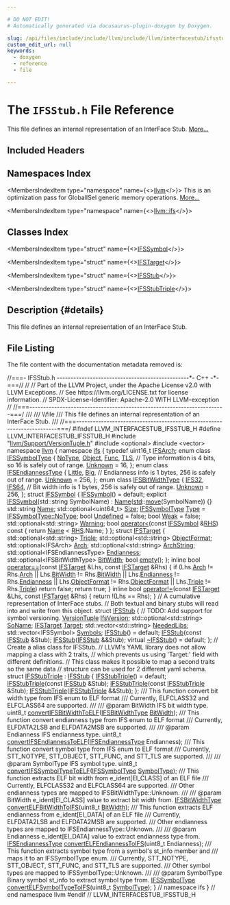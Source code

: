 ```yaml
---

# DO NOT EDIT!
# Automatically generated via docusaurus-plugin-doxygen by Doxygen.

slug: /api/files/include/include/llvm/include/llvm/interfacestub/ifsstub-h
custom_edit_url: null
keywords:
  - doxygen
  - reference
  - file

---
```





# The `IFSStub.h` File Reference

<DoxygenPage pluginConfig={pluginConfig}>

This file defines an internal representation of an InterFace Stub. <a href="#details">More...</a>

## Included Headers

<IncludesList>
<IncludesListItem
  filePath="llvm/Support/VersionTuple.h"
  permalink="/docs/api/files/include/include/llvm/include/llvm/support/versiontuple-h"
  isLocal="true" />
<IncludesListItem
  filePath="optional"
  permalink=""
  isLocal="false" />
<IncludesListItem
  filePath="vector"
  permalink=""
  isLocal="false" />
</IncludesList>

## Namespaces Index

<MembersIndex>

<MembersIndexItem
  type="namespace"
  name={<><a href="/docs/api/namespaces/llvm">llvm</a></>}>
This is an optimization pass for GlobalISel generic memory operations. <a href="/docs/api/namespaces/llvm/#details">More...</a>
</MembersIndexItem>

<MembersIndexItem
  type="namespace"
  name={<><a href="/docs/api/namespaces/llvm/ifs">llvm::ifs</a></>}>
</MembersIndexItem>

</MembersIndex>

## Classes Index

<MembersIndex>

<MembersIndexItem
  type="struct"
  name={<><a href="/docs/api/structs/llvm/ifs/ifssymbol">IFSSymbol</a></>}>
</MembersIndexItem>

<MembersIndexItem
  type="struct"
  name={<><a href="/docs/api/structs/llvm/ifs/ifstarget">IFSTarget</a></>}>
</MembersIndexItem>

<MembersIndexItem
  type="struct"
  name={<><a href="/docs/api/structs/llvm/ifs/ifsstub">IFSStub</a></>}>
</MembersIndexItem>

<MembersIndexItem
  type="struct"
  name={<><a href="/docs/api/structs/llvm/ifs/ifsstubtriple">IFSStubTriple</a></>}>
</MembersIndexItem>

</MembersIndex>

## Description {#details}

This file defines an internal representation of an InterFace Stub.

## File Listing

The file content with the documentation metadata removed is:

<ProgramListing>

<Link id="l00001" /><CodeLine lineNumber="1"><span class="doxyHighlightComment">//===- IFSStub.h ------------------------------------------------&#42;- C++ -&#42;-===//</span></CodeLine>
<Link id="l00002" /><CodeLine lineNumber="2"><span class="doxyHighlightComment">//</span></CodeLine>
<Link id="l00003" /><CodeLine lineNumber="3"><span class="doxyHighlightComment">// Part of the LLVM Project, under the Apache License v2.0 with LLVM Exceptions.</span></CodeLine>
<Link id="l00004" /><CodeLine lineNumber="4"><span class="doxyHighlightComment">// See https://llvm.org/LICENSE.txt for license information.</span></CodeLine>
<Link id="l00005" /><CodeLine lineNumber="5"><span class="doxyHighlightComment">// SPDX-License-Identifier: Apache-2.0 WITH LLVM-exception</span></CodeLine>
<Link id="l00006" /><CodeLine lineNumber="6"><span class="doxyHighlightComment">//</span></CodeLine>
<Link id="l00007" /><CodeLine lineNumber="7"><span class="doxyHighlightComment">//===-----------------------------------------------------------------------===/</span></CodeLine>
<Link id="l00008" /><CodeLine lineNumber="8"><span class="doxyHighlightComment">///</span></CodeLine>
<Link id="l00009" /><CodeLine lineNumber="9"><span class="doxyHighlightComment">/// \\file</span></CodeLine>
<Link id="l00010" /><CodeLine lineNumber="10"><span class="doxyHighlightComment">/// This file defines an internal representation of an InterFace Stub.</span></CodeLine>
<Link id="l00011" /><CodeLine lineNumber="11"><span class="doxyHighlightComment">///</span></CodeLine>
<Link id="l00012" /><CodeLine lineNumber="12"><span class="doxyHighlightComment">//===-----------------------------------------------------------------------===/</span></CodeLine>
<Link id="l00013" /><CodeLine lineNumber="13"></CodeLine>
<Link id="l00014" /><CodeLine lineNumber="14"><span class="doxyHighlightPreprocessor">#ifndef LLVM&#95;INTERFACESTUB&#95;IFSSTUB&#95;H</span></CodeLine>
<Link id="l00015" /><CodeLine lineNumber="15"><span class="doxyHighlightPreprocessor">#define LLVM&#95;INTERFACESTUB&#95;IFSSTUB&#95;H</span></CodeLine>
<Link id="l00016" /><CodeLine lineNumber="16"></CodeLine>
<Link id="l00017" /><CodeLine lineNumber="17"><span class="doxyHighlightPreprocessor">#include &quot;<a href="/docs/api/files/include/include/llvm/include/llvm/support/versiontuple-h">llvm/Support/VersionTuple.h</a>&quot;</span></CodeLine>
<Link id="l00018" /><CodeLine lineNumber="18"><span class="doxyHighlightPreprocessor">#include &lt;optional&gt;</span></CodeLine>
<Link id="l00019" /><CodeLine lineNumber="19"><span class="doxyHighlightPreprocessor">#include &lt;vector&gt;</span></CodeLine>
<Link id="l00020" /><CodeLine lineNumber="20"></CodeLine>
<Link id="l00021" /><CodeLine lineNumber="21"><span class="doxyHighlightKeyword">namespace </span><span class="doxyHighlight"><a href="/docs/api/namespaces/llvm">llvm</a> &#123;</span></CodeLine>
<Link id="l00022" /><CodeLine lineNumber="22"><span class="doxyHighlightKeyword">namespace </span><span class="doxyHighlight"><a href="/docs/api/namespaces/llvm/ifs">ifs</a> &#123;</span></CodeLine>
<Link id="l00023" /><CodeLine lineNumber="23"></CodeLine>
<Link id="l00024" /><CodeLine lineNumber="24" lineLink="/docs/api/namespaces/llvm/ifs/#a3248950691cdc5febedcd27ac9a15c54"><span class="doxyHighlightKeyword">typedef</span><span class="doxyHighlight"> uint16&#95;t <a href="/docs/api/namespaces/llvm/ifs/#a3248950691cdc5febedcd27ac9a15c54">IFSArch</a>;</span></CodeLine>
<Link id="l00025" /><CodeLine lineNumber="25"></CodeLine>
<Link id="l00026" /><CodeLine lineNumber="26" lineLink="/docs/api/namespaces/llvm/ifs/#adfe04e1a9cc096fb571e8372debaa67e"><span class="doxyHighlightKeyword">enum class</span><span class="doxyHighlight"> <a href="/docs/api/namespaces/llvm/ifs/#adfe04e1a9cc096fb571e8372debaa67e">IFSSymbolType</a> &#123;</span></CodeLine>
<Link id="l00027" /><CodeLine lineNumber="27" lineLink="/docs/api/namespaces/llvm/ifs/#adfe04e1a9cc096fb571e8372debaa67ea9080fd7a5f0af44b585bb21b62d8b283"><span class="doxyHighlight">  <a href="/docs/api/namespaces/llvm/ifs/#adfe04e1a9cc096fb571e8372debaa67ea9080fd7a5f0af44b585bb21b62d8b283">NoType</a>,</span></CodeLine>
<Link id="l00028" /><CodeLine lineNumber="28" lineLink="/docs/api/namespaces/llvm/ifs/#adfe04e1a9cc096fb571e8372debaa67ea497031794414a552435f90151ac3b54b"><span class="doxyHighlight">  <a href="/docs/api/namespaces/llvm/ifs/#adfe04e1a9cc096fb571e8372debaa67ea497031794414a552435f90151ac3b54b">Object</a>,</span></CodeLine>
<Link id="l00029" /><CodeLine lineNumber="29" lineLink="/docs/api/namespaces/llvm/ifs/#adfe04e1a9cc096fb571e8372debaa67ea00d0b4f2d7dcdaaef835b97cf5d1e0df"><span class="doxyHighlight">  <a href="/docs/api/namespaces/llvm/ifs/#adfe04e1a9cc096fb571e8372debaa67ea00d0b4f2d7dcdaaef835b97cf5d1e0df">Func</a>,</span></CodeLine>
<Link id="l00030" /><CodeLine lineNumber="30" lineLink="/docs/api/namespaces/llvm/ifs/#adfe04e1a9cc096fb571e8372debaa67ea099d7d04319e5191b7473e016c55e320"><span class="doxyHighlight">  <a href="/docs/api/namespaces/llvm/ifs/#adfe04e1a9cc096fb571e8372debaa67ea099d7d04319e5191b7473e016c55e320">TLS</a>,</span></CodeLine>
<Link id="l00031" /><CodeLine lineNumber="31"></CodeLine>
<Link id="l00032" /><CodeLine lineNumber="32"><span class="doxyHighlight">  </span><span class="doxyHighlightComment">// Type information is 4 bits, so 16 is safely out of range.</span></CodeLine>
<Link id="l00033" /><CodeLine lineNumber="33" lineLink="/docs/api/namespaces/llvm/ifs/#adfe04e1a9cc096fb571e8372debaa67ea88183b946cc5f0e8c96b2e66e1c74a7e"><span class="doxyHighlight">  <a href="/docs/api/namespaces/llvm/ifs/#adfe04e1a9cc096fb571e8372debaa67ea88183b946cc5f0e8c96b2e66e1c74a7e">Unknown</a> = 16,</span></CodeLine>
<Link id="l00034" /><CodeLine lineNumber="34"><span class="doxyHighlight">&#125;;</span></CodeLine>
<Link id="l00035" /><CodeLine lineNumber="35"></CodeLine>
<Link id="l00036" /><CodeLine lineNumber="36" lineLink="/docs/api/namespaces/llvm/ifs/#acc98cdd50c302ff6523294d5413ff4b2"><span class="doxyHighlightKeyword">enum class</span><span class="doxyHighlight"> <a href="/docs/api/namespaces/llvm/ifs/#acc98cdd50c302ff6523294d5413ff4b2">IFSEndiannessType</a> &#123;</span></CodeLine>
<Link id="l00037" /><CodeLine lineNumber="37" lineLink="/docs/api/namespaces/llvm/ifs/#acc98cdd50c302ff6523294d5413ff4b2a0f9197b3e286a7522984831949087332"><span class="doxyHighlight">  <a href="/docs/api/namespaces/llvm/ifs/#acc98cdd50c302ff6523294d5413ff4b2a0f9197b3e286a7522984831949087332">Little</a>,</span></CodeLine>
<Link id="l00038" /><CodeLine lineNumber="38" lineLink="/docs/api/namespaces/llvm/ifs/#acc98cdd50c302ff6523294d5413ff4b2ad491538da818a2ba11a3195ba035cfd3"><span class="doxyHighlight">  <a href="/docs/api/namespaces/llvm/ifs/#acc98cdd50c302ff6523294d5413ff4b2ad491538da818a2ba11a3195ba035cfd3">Big</a>,</span></CodeLine>
<Link id="l00039" /><CodeLine lineNumber="39"></CodeLine>
<Link id="l00040" /><CodeLine lineNumber="40"><span class="doxyHighlight">  </span><span class="doxyHighlightComment">// Endianness info is 1 bytes, 256 is safely out of range.</span></CodeLine>
<Link id="l00041" /><CodeLine lineNumber="41" lineLink="/docs/api/namespaces/llvm/ifs/#acc98cdd50c302ff6523294d5413ff4b2a88183b946cc5f0e8c96b2e66e1c74a7e"><span class="doxyHighlight">  <a href="/docs/api/namespaces/llvm/ifs/#adfe04e1a9cc096fb571e8372debaa67ea88183b946cc5f0e8c96b2e66e1c74a7e">Unknown</a> = 256,</span></CodeLine>
<Link id="l00042" /><CodeLine lineNumber="42"><span class="doxyHighlight">&#125;;</span></CodeLine>
<Link id="l00043" /><CodeLine lineNumber="43"></CodeLine>
<Link id="l00044" /><CodeLine lineNumber="44" lineLink="/docs/api/namespaces/llvm/ifs/#ad3517f5b90f1b05533d172d683533e90"><span class="doxyHighlightKeyword">enum class</span><span class="doxyHighlight"> <a href="/docs/api/namespaces/llvm/ifs/#ad3517f5b90f1b05533d172d683533e90">IFSBitWidthType</a> &#123;</span></CodeLine>
<Link id="l00045" /><CodeLine lineNumber="45" lineLink="/docs/api/namespaces/llvm/ifs/#ad3517f5b90f1b05533d172d683533e90a787e77ce2154c004ace6b22f14f53c2b"><span class="doxyHighlight">  <a href="/docs/api/namespaces/llvm/ifs/#ad3517f5b90f1b05533d172d683533e90a787e77ce2154c004ace6b22f14f53c2b">IFS32</a>,</span></CodeLine>
<Link id="l00046" /><CodeLine lineNumber="46" lineLink="/docs/api/namespaces/llvm/ifs/#ad3517f5b90f1b05533d172d683533e90a6edad8914d3b05e4432315a0fc781bd8"><span class="doxyHighlight">  <a href="/docs/api/namespaces/llvm/ifs/#ad3517f5b90f1b05533d172d683533e90a6edad8914d3b05e4432315a0fc781bd8">IFS64</a>,</span></CodeLine>
<Link id="l00047" /><CodeLine lineNumber="47"></CodeLine>
<Link id="l00048" /><CodeLine lineNumber="48"><span class="doxyHighlight">  </span><span class="doxyHighlightComment">// Bit width info is 1 bytes, 256 is safely out of range.</span></CodeLine>
<Link id="l00049" /><CodeLine lineNumber="49" lineLink="/docs/api/namespaces/llvm/ifs/#ad3517f5b90f1b05533d172d683533e90a88183b946cc5f0e8c96b2e66e1c74a7e"><span class="doxyHighlight">  <a href="/docs/api/namespaces/llvm/ifs/#adfe04e1a9cc096fb571e8372debaa67ea88183b946cc5f0e8c96b2e66e1c74a7e">Unknown</a> = 256,</span></CodeLine>
<Link id="l00050" /><CodeLine lineNumber="50"><span class="doxyHighlight">&#125;;</span></CodeLine>
<Link id="l00051" /><CodeLine lineNumber="51"></CodeLine>
<Link id="l00052" /><CodeLine lineNumber="52" lineLink="/docs/api/structs/llvm/ifs/ifssymbol"><span class="doxyHighlightKeyword">struct </span><span class="doxyHighlight"><a href="/docs/api/structs/llvm/ifs/ifssymbol/#a4883b4cc2f5411c86195e84f7961c29b">IFSSymbol</a> &#123;</span></CodeLine>
<Link id="l00053" /><CodeLine lineNumber="53" lineLink="/docs/api/structs/llvm/ifs/ifssymbol/#a4883b4cc2f5411c86195e84f7961c29b"><span class="doxyHighlight">  <a href="/docs/api/structs/llvm/ifs/ifssymbol/#a4883b4cc2f5411c86195e84f7961c29b">IFSSymbol</a>() = </span><span class="doxyHighlightKeywordFlow">default</span><span class="doxyHighlight">;</span></CodeLine>
<Link id="l00054" /><CodeLine lineNumber="54" lineLink="/docs/api/structs/llvm/ifs/ifssymbol/#a834f96cb63c88f412ee9880348c3a2c9"><span class="doxyHighlight">  </span><span class="doxyHighlightKeyword">explicit</span><span class="doxyHighlight"> <a href="/docs/api/structs/llvm/ifs/ifssymbol/#a834f96cb63c88f412ee9880348c3a2c9">IFSSymbol</a>(std::string SymbolName) : <a href="/docs/api/structs/llvm/ifs/ifssymbol/#a7829f6a04e270a8d883ad63527d20fb2">Name</a>(<a href="/docs/api/namespaces/std">std</a>::<a href="/docs/api/namespaces/llvm/#abfc9c7ecf70f66901e439f7c04ef3dbb">move</a>(SymbolName)) &#123;&#125;</span></CodeLine>
<Link id="l00055" /><CodeLine lineNumber="55" lineLink="/docs/api/structs/llvm/ifs/ifssymbol/#a7829f6a04e270a8d883ad63527d20fb2"><span class="doxyHighlight">  std::string <a href="/docs/api/structs/llvm/ifs/ifssymbol/#a7829f6a04e270a8d883ad63527d20fb2">Name</a>;</span></CodeLine>
<Link id="l00056" /><CodeLine lineNumber="56" lineLink="/docs/api/structs/llvm/ifs/ifssymbol/#aa86bfa354c2d5f829acfdc7299e44504"><span class="doxyHighlight">  std::optional&lt;uint64&#95;t&gt; <a href="/docs/api/structs/llvm/ifs/ifssymbol/#aa86bfa354c2d5f829acfdc7299e44504">Size</a>;</span></CodeLine>
<Link id="l00057" /><CodeLine lineNumber="57" lineLink="/docs/api/structs/llvm/ifs/ifssymbol/#a48ee2615146aa13d99d842fafbfd3b95"><span class="doxyHighlight">  <a href="/docs/api/namespaces/llvm/ifs/#adfe04e1a9cc096fb571e8372debaa67e">IFSSymbolType</a> <a href="/docs/api/structs/llvm/ifs/ifssymbol/#a48ee2615146aa13d99d842fafbfd3b95">Type</a> = <a href="/docs/api/namespaces/llvm/ifs/#adfe04e1a9cc096fb571e8372debaa67ea9080fd7a5f0af44b585bb21b62d8b283">IFSSymbolType::NoType</a>;</span></CodeLine>
<Link id="l00058" /><CodeLine lineNumber="58" lineLink="/docs/api/structs/llvm/ifs/ifssymbol/#a33a377541312be8ff8d1ecf7b2d523b1"><span class="doxyHighlight">  </span><span class="doxyHighlightKeywordType">bool</span><span class="doxyHighlight"> <a href="/docs/api/structs/llvm/ifs/ifssymbol/#a33a377541312be8ff8d1ecf7b2d523b1">Undefined</a> = </span><span class="doxyHighlightKeyword">false</span><span class="doxyHighlight">;</span></CodeLine>
<Link id="l00059" /><CodeLine lineNumber="59" lineLink="/docs/api/structs/llvm/ifs/ifssymbol/#afe40967856915a99cf897560395d720f"><span class="doxyHighlight">  </span><span class="doxyHighlightKeywordType">bool</span><span class="doxyHighlight"> <a href="/docs/api/structs/llvm/ifs/ifssymbol/#afe40967856915a99cf897560395d720f">Weak</a> = </span><span class="doxyHighlightKeyword">false</span><span class="doxyHighlight">;</span></CodeLine>
<Link id="l00060" /><CodeLine lineNumber="60" lineLink="/docs/api/structs/llvm/ifs/ifssymbol/#ad81fc9c28d8fe34f4b607f61a616e7c8"><span class="doxyHighlight">  std::optional&lt;std::string&gt; <a href="/docs/api/structs/llvm/ifs/ifssymbol/#ad81fc9c28d8fe34f4b607f61a616e7c8">Warning</a>;</span></CodeLine>
<Link id="l00061" /><CodeLine lineNumber="61" lineLink="/docs/api/structs/llvm/ifs/ifssymbol/#aff758f0c7ce11ccb364ee86b85516447"><span class="doxyHighlight">  </span><span class="doxyHighlightKeywordType">bool</span><span class="doxyHighlight"> <a href="/docs/api/structs/llvm/ifs/ifssymbol/#aff758f0c7ce11ccb364ee86b85516447">operator&lt;</a>(</span><span class="doxyHighlightKeyword">const</span><span class="doxyHighlight"> <a href="/docs/api/structs/llvm/ifs/ifssymbol/#a4883b4cc2f5411c86195e84f7961c29b">IFSSymbol</a> &amp;<a href="/docs/api/files/lib/lib/target/lib/target/x86/x86partialreduction-cpp/#a87b8bfbbe9d8f7146d7f20a5fb42efd0">RHS</a>)</span><span class="doxyHighlightKeyword"> const </span><span class="doxyHighlight">&#123; </span><span class="doxyHighlightKeywordFlow">return</span><span class="doxyHighlight"> <a href="/docs/api/structs/llvm/ifs/ifssymbol/#a7829f6a04e270a8d883ad63527d20fb2">Name</a> &lt; <a href="/docs/api/files/lib/lib/target/lib/target/x86/x86partialreduction-cpp/#a87b8bfbbe9d8f7146d7f20a5fb42efd0">RHS</a>.Name; &#125;</span></CodeLine>
<Link id="l00062" /><CodeLine lineNumber="62"><span class="doxyHighlight">&#125;;</span></CodeLine>
<Link id="l00063" /><CodeLine lineNumber="63"></CodeLine>
<Link id="l00064" /><CodeLine lineNumber="64" lineLink="/docs/api/structs/llvm/ifs/ifstarget"><span class="doxyHighlightKeyword">struct </span><span class="doxyHighlight"><a href="/docs/api/structs/llvm/ifs/ifstarget">IFSTarget</a> &#123;</span></CodeLine>
<Link id="l00065" /><CodeLine lineNumber="65" lineLink="/docs/api/structs/llvm/ifs/ifstarget/#a7df4af12a184662b60bdbd5f74705156"><span class="doxyHighlight">  std::optional&lt;std::string&gt; <a href="/docs/api/structs/llvm/ifs/ifstarget/#a7df4af12a184662b60bdbd5f74705156">Triple</a>;</span></CodeLine>
<Link id="l00066" /><CodeLine lineNumber="66" lineLink="/docs/api/structs/llvm/ifs/ifstarget/#ad4cd317853c749b4dce94f33aef7b4ab"><span class="doxyHighlight">  std::optional&lt;std::string&gt; <a href="/docs/api/structs/llvm/ifs/ifstarget/#ad4cd317853c749b4dce94f33aef7b4ab">ObjectFormat</a>;</span></CodeLine>
<Link id="l00067" /><CodeLine lineNumber="67" lineLink="/docs/api/structs/llvm/ifs/ifstarget/#af379bbc9af91abe4a488fb655778193c"><span class="doxyHighlight">  std::optional&lt;IFSArch&gt; <a href="/docs/api/structs/llvm/ifs/ifstarget/#af379bbc9af91abe4a488fb655778193c">Arch</a>;</span></CodeLine>
<Link id="l00068" /><CodeLine lineNumber="68" lineLink="/docs/api/structs/llvm/ifs/ifstarget/#a4decf3d02ac75ebea1db29ca4e2a9788"><span class="doxyHighlight">  std::optional&lt;std::string&gt; <a href="/docs/api/structs/llvm/ifs/ifstarget/#a4decf3d02ac75ebea1db29ca4e2a9788">ArchString</a>;</span></CodeLine>
<Link id="l00069" /><CodeLine lineNumber="69" lineLink="/docs/api/structs/llvm/ifs/ifstarget/#a7e25b2fd92878ce5798ddf8953f795ed"><span class="doxyHighlight">  std::optional&lt;IFSEndiannessType&gt; <a href="/docs/api/structs/llvm/ifs/ifstarget/#a7e25b2fd92878ce5798ddf8953f795ed">Endianness</a>;</span></CodeLine>
<Link id="l00070" /><CodeLine lineNumber="70" lineLink="/docs/api/structs/llvm/ifs/ifstarget/#ac27af0d01cd3719bedf3de77c9e4317a"><span class="doxyHighlight">  std::optional&lt;IFSBitWidthType&gt; <a href="/docs/api/structs/llvm/ifs/ifstarget/#ac27af0d01cd3719bedf3de77c9e4317a">BitWidth</a>;</span></CodeLine>
<Link id="l00071" /><CodeLine lineNumber="71"></CodeLine>
<Link id="l00072" /><CodeLine lineNumber="72"><span class="doxyHighlight">  </span><span class="doxyHighlightKeywordType">bool</span><span class="doxyHighlight"> <a href="/docs/api/structs/llvm/ifs/ifstarget/#ad7d9c7a67e9d8597a2cc767a2bde7f09">empty</a>();</span></CodeLine>
<Link id="l00073" /><CodeLine lineNumber="73"><span class="doxyHighlight">&#125;;</span></CodeLine>
<Link id="l00074" /><CodeLine lineNumber="74"></CodeLine>
<Link id="l00075" /><CodeLine lineNumber="75" lineLink="/docs/api/namespaces/llvm/ifs/#a540755e29b13f6b7f31a2268099869c9"><span class="doxyHighlightKeyword">inline</span><span class="doxyHighlight"> </span><span class="doxyHighlightKeywordType">bool</span><span class="doxyHighlight"> <a href="/docs/api/namespaces/llvm/ifs/#a540755e29b13f6b7f31a2268099869c9">operator==</a>(</span><span class="doxyHighlightKeyword">const</span><span class="doxyHighlight"> <a href="/docs/api/structs/llvm/ifs/ifstarget">IFSTarget</a> &amp;Lhs, </span><span class="doxyHighlightKeyword">const</span><span class="doxyHighlight"> <a href="/docs/api/structs/llvm/ifs/ifstarget">IFSTarget</a> &amp;Rhs) &#123;</span></CodeLine>
<Link id="l00076" /><CodeLine lineNumber="76"><span class="doxyHighlight">  </span><span class="doxyHighlightKeywordFlow">if</span><span class="doxyHighlight"> (Lhs.<a href="/docs/api/structs/llvm/ifs/ifstarget/#af379bbc9af91abe4a488fb655778193c">Arch</a> != Rhs.<a href="/docs/api/structs/llvm/ifs/ifstarget/#af379bbc9af91abe4a488fb655778193c">Arch</a> || Lhs.<a href="/docs/api/structs/llvm/ifs/ifstarget/#ac27af0d01cd3719bedf3de77c9e4317a">BitWidth</a> != Rhs.<a href="/docs/api/structs/llvm/ifs/ifstarget/#ac27af0d01cd3719bedf3de77c9e4317a">BitWidth</a> ||</span></CodeLine>
<Link id="l00077" /><CodeLine lineNumber="77"><span class="doxyHighlight">      Lhs.<a href="/docs/api/structs/llvm/ifs/ifstarget/#a7e25b2fd92878ce5798ddf8953f795ed">Endianness</a> != Rhs.<a href="/docs/api/structs/llvm/ifs/ifstarget/#a7e25b2fd92878ce5798ddf8953f795ed">Endianness</a> ||</span></CodeLine>
<Link id="l00078" /><CodeLine lineNumber="78"><span class="doxyHighlight">      Lhs.<a href="/docs/api/structs/llvm/ifs/ifstarget/#ad4cd317853c749b4dce94f33aef7b4ab">ObjectFormat</a> != Rhs.<a href="/docs/api/structs/llvm/ifs/ifstarget/#ad4cd317853c749b4dce94f33aef7b4ab">ObjectFormat</a> || Lhs.<a href="/docs/api/structs/llvm/ifs/ifstarget/#a7df4af12a184662b60bdbd5f74705156">Triple</a> != Rhs.<a href="/docs/api/structs/llvm/ifs/ifstarget/#a7df4af12a184662b60bdbd5f74705156">Triple</a>)</span></CodeLine>
<Link id="l00079" /><CodeLine lineNumber="79"><span class="doxyHighlight">    </span><span class="doxyHighlightKeywordFlow">return</span><span class="doxyHighlight"> </span><span class="doxyHighlightKeyword">false</span><span class="doxyHighlight">;</span></CodeLine>
<Link id="l00080" /><CodeLine lineNumber="80"><span class="doxyHighlight">  </span><span class="doxyHighlightKeywordFlow">return</span><span class="doxyHighlight"> </span><span class="doxyHighlightKeyword">true</span><span class="doxyHighlight">;</span></CodeLine>
<Link id="l00081" /><CodeLine lineNumber="81"><span class="doxyHighlight">&#125;</span></CodeLine>
<Link id="l00082" /><CodeLine lineNumber="82"></CodeLine>
<Link id="l00083" /><CodeLine lineNumber="83" lineLink="/docs/api/namespaces/llvm/ifs/#a54bf6d42088c5d46e60b956cc5a0e5ed"><span class="doxyHighlightKeyword">inline</span><span class="doxyHighlight"> </span><span class="doxyHighlightKeywordType">bool</span><span class="doxyHighlight"> <a href="/docs/api/namespaces/llvm/ifs/#a54bf6d42088c5d46e60b956cc5a0e5ed">operator!=</a>(</span><span class="doxyHighlightKeyword">const</span><span class="doxyHighlight"> <a href="/docs/api/structs/llvm/ifs/ifstarget">IFSTarget</a> &amp;Lhs, </span><span class="doxyHighlightKeyword">const</span><span class="doxyHighlight"> <a href="/docs/api/structs/llvm/ifs/ifstarget">IFSTarget</a> &amp;Rhs) &#123;</span></CodeLine>
<Link id="l00084" /><CodeLine lineNumber="84"><span class="doxyHighlight">  </span><span class="doxyHighlightKeywordFlow">return</span><span class="doxyHighlight"> !(Lhs == Rhs);</span></CodeLine>
<Link id="l00085" /><CodeLine lineNumber="85"><span class="doxyHighlight">&#125;</span></CodeLine>
<Link id="l00086" /><CodeLine lineNumber="86"></CodeLine>
<Link id="l00087" /><CodeLine lineNumber="87"><span class="doxyHighlightComment">// A cumulative representation of InterFace stubs.</span></CodeLine>
<Link id="l00088" /><CodeLine lineNumber="88"><span class="doxyHighlightComment">// Both textual and binary stubs will read into and write from this object.</span></CodeLine>
<Link id="l00089" /><CodeLine lineNumber="89" lineLink="/docs/api/structs/llvm/ifs/ifsstub"><span class="doxyHighlightKeyword">struct </span><span class="doxyHighlight"><a href="/docs/api/structs/llvm/ifs/ifsstub/#ac9820ed8c323d107ac43ee69d0c2e781">IFSStub</a> &#123;</span></CodeLine>
<Link id="l00090" /><CodeLine lineNumber="90"><span class="doxyHighlight">  </span><span class="doxyHighlightComment">// TODO: Add support for symbol versioning.</span></CodeLine>
<Link id="l00091" /><CodeLine lineNumber="91" lineLink="/docs/api/structs/llvm/ifs/ifsstub/#ac038e39d4321848c318605cd847849bc"><span class="doxyHighlight">  <a href="/docs/api/classes/llvm/versiontuple">VersionTuple</a> <a href="/docs/api/structs/llvm/ifs/ifsstub/#ac038e39d4321848c318605cd847849bc">IfsVersion</a>;</span></CodeLine>
<Link id="l00092" /><CodeLine lineNumber="92" lineLink="/docs/api/structs/llvm/ifs/ifsstub/#aecc734b33c3ef5d93a4d1a5b92ac6497"><span class="doxyHighlight">  std::optional&lt;std::string&gt; <a href="/docs/api/structs/llvm/ifs/ifsstub/#aecc734b33c3ef5d93a4d1a5b92ac6497">SoName</a>;</span></CodeLine>
<Link id="l00093" /><CodeLine lineNumber="93" lineLink="/docs/api/structs/llvm/ifs/ifsstub/#ae605540b36465d45ea9d68b803aab919"><span class="doxyHighlight">  <a href="/docs/api/structs/llvm/ifs/ifstarget">IFSTarget</a> <a href="/docs/api/structs/llvm/ifs/ifsstub/#ae605540b36465d45ea9d68b803aab919">Target</a>;</span></CodeLine>
<Link id="l00094" /><CodeLine lineNumber="94" lineLink="/docs/api/structs/llvm/ifs/ifsstub/#af56454051b29ead6e134477ed293e398"><span class="doxyHighlight">  std::vector&lt;std::string&gt; <a href="/docs/api/structs/llvm/ifs/ifsstub/#af56454051b29ead6e134477ed293e398">NeededLibs</a>;</span></CodeLine>
<Link id="l00095" /><CodeLine lineNumber="95" lineLink="/docs/api/structs/llvm/ifs/ifsstub/#a7042a2978ba2a5a9d8016bf066c6bc19"><span class="doxyHighlight">  std::vector&lt;IFSSymbol&gt; <a href="/docs/api/structs/llvm/ifs/ifsstub/#a7042a2978ba2a5a9d8016bf066c6bc19">Symbols</a>;</span></CodeLine>
<Link id="l00096" /><CodeLine lineNumber="96"></CodeLine>
<Link id="l00097" /><CodeLine lineNumber="97" lineLink="/docs/api/structs/llvm/ifs/ifsstub/#ac9820ed8c323d107ac43ee69d0c2e781"><span class="doxyHighlight">  <a href="/docs/api/structs/llvm/ifs/ifsstub/#ac9820ed8c323d107ac43ee69d0c2e781">IFSStub</a>() = </span><span class="doxyHighlightKeywordFlow">default</span><span class="doxyHighlight">;</span></CodeLine>
<Link id="l00098" /><CodeLine lineNumber="98"><span class="doxyHighlight">  <a href="/docs/api/structs/llvm/ifs/ifsstub/#ac9820ed8c323d107ac43ee69d0c2e781">IFSStub</a>(</span><span class="doxyHighlightKeyword">const</span><span class="doxyHighlight"> <a href="/docs/api/structs/llvm/ifs/ifsstub/#ac9820ed8c323d107ac43ee69d0c2e781">IFSStub</a> &amp;Stub);</span></CodeLine>
<Link id="l00099" /><CodeLine lineNumber="99"><span class="doxyHighlight">  <a href="/docs/api/structs/llvm/ifs/ifsstub/#ac9820ed8c323d107ac43ee69d0c2e781">IFSStub</a>(<a href="/docs/api/structs/llvm/ifs/ifsstub/#ac9820ed8c323d107ac43ee69d0c2e781">IFSStub</a> &amp;&amp;Stub);</span></CodeLine>
<Link id="l00100" /><CodeLine lineNumber="100" lineLink="/docs/api/structs/llvm/ifs/ifsstub/#a63524dd96ce7fd4cf6463bbf4a5c1e32"><span class="doxyHighlight">  </span><span class="doxyHighlightKeyword">virtual</span><span class="doxyHighlight"> <a href="/docs/api/structs/llvm/ifs/ifsstub/#a63524dd96ce7fd4cf6463bbf4a5c1e32">~IFSStub</a>() = </span><span class="doxyHighlightKeywordFlow">default</span><span class="doxyHighlight">;</span></CodeLine>
<Link id="l00101" /><CodeLine lineNumber="101"><span class="doxyHighlight">&#125;;</span></CodeLine>
<Link id="l00102" /><CodeLine lineNumber="102"></CodeLine>
<Link id="l00103" /><CodeLine lineNumber="103"><span class="doxyHighlightComment">// Create a alias class for IFSStub.</span></CodeLine>
<Link id="l00104" /><CodeLine lineNumber="104"><span class="doxyHighlightComment">// LLVM&#39;s YAML library does not allow mapping a class with 2 traits,</span></CodeLine>
<Link id="l00105" /><CodeLine lineNumber="105"><span class="doxyHighlightComment">// which prevents us using &#39;Target:&#39; field with different definitions.</span></CodeLine>
<Link id="l00106" /><CodeLine lineNumber="106"><span class="doxyHighlightComment">// This class makes it possible to map a second traits so the same data</span></CodeLine>
<Link id="l00107" /><CodeLine lineNumber="107"><span class="doxyHighlightComment">// structure can be used for 2 different yaml schema.</span></CodeLine>
<Link id="l00108" /><CodeLine lineNumber="108" lineLink="/docs/api/structs/llvm/ifs/ifsstubtriple"><span class="doxyHighlightKeyword">struct </span><span class="doxyHighlight"><a href="/docs/api/structs/llvm/ifs/ifsstubtriple/#aa9288463ffc26b94c93a16cc8efac591">IFSStubTriple</a> : <a href="/docs/api/structs/llvm/ifs/ifsstub/#ac9820ed8c323d107ac43ee69d0c2e781">IFSStub</a> &#123;</span></CodeLine>
<Link id="l00109" /><CodeLine lineNumber="109" lineLink="/docs/api/structs/llvm/ifs/ifsstubtriple/#aa9288463ffc26b94c93a16cc8efac591"><span class="doxyHighlight">  <a href="/docs/api/structs/llvm/ifs/ifsstubtriple/#aa9288463ffc26b94c93a16cc8efac591">IFSStubTriple</a>() = </span><span class="doxyHighlightKeywordFlow">default</span><span class="doxyHighlight">;</span></CodeLine>
<Link id="l00110" /><CodeLine lineNumber="110"><span class="doxyHighlight">  <a href="/docs/api/structs/llvm/ifs/ifsstubtriple/#aa9288463ffc26b94c93a16cc8efac591">IFSStubTriple</a>(</span><span class="doxyHighlightKeyword">const</span><span class="doxyHighlight"> <a href="/docs/api/structs/llvm/ifs/ifsstub/#ac9820ed8c323d107ac43ee69d0c2e781">IFSStub</a> &amp;Stub);</span></CodeLine>
<Link id="l00111" /><CodeLine lineNumber="111"><span class="doxyHighlight">  <a href="/docs/api/structs/llvm/ifs/ifsstubtriple/#aa9288463ffc26b94c93a16cc8efac591">IFSStubTriple</a>(</span><span class="doxyHighlightKeyword">const</span><span class="doxyHighlight"> <a href="/docs/api/structs/llvm/ifs/ifsstubtriple/#aa9288463ffc26b94c93a16cc8efac591">IFSStubTriple</a> &amp;Stub);</span></CodeLine>
<Link id="l00112" /><CodeLine lineNumber="112"><span class="doxyHighlight">  <a href="/docs/api/structs/llvm/ifs/ifsstubtriple/#aa9288463ffc26b94c93a16cc8efac591">IFSStubTriple</a>(<a href="/docs/api/structs/llvm/ifs/ifsstubtriple/#aa9288463ffc26b94c93a16cc8efac591">IFSStubTriple</a> &amp;&amp;Stub);</span></CodeLine>
<Link id="l00113" /><CodeLine lineNumber="113"><span class="doxyHighlight">&#125;;</span></CodeLine>
<Link id="l00114" /><CodeLine lineNumber="114"></CodeLine>
<Link id="l00115" /><CodeLine lineNumber="115"><span class="doxyHighlightComment">/// This function convert bit width type from IFS enum to ELF format</span></CodeLine>
<Link id="l00116" /><CodeLine lineNumber="116"><span class="doxyHighlightComment">/// Currently, ELFCLASS32 and ELFCLASS64 are supported.</span></CodeLine>
<Link id="l00117" /><CodeLine lineNumber="117"><span class="doxyHighlightComment">///</span></CodeLine>
<Link id="l00118" /><CodeLine lineNumber="118"><span class="doxyHighlightComment">/// @param BitWidth IFS bit width type.</span></CodeLine>
<Link id="l00119" /><CodeLine lineNumber="119"><span class="doxyHighlight">uint8&#95;t <a href="/docs/api/namespaces/llvm/ifs/#aa14ae7609fcee729d53a3946698b3632">convertIFSBitWidthToELF</a>(<a href="/docs/api/namespaces/llvm/ifs/#ad3517f5b90f1b05533d172d683533e90">IFSBitWidthType</a> <a href="/docs/api/namespaces/llvm/#abee0df5f7f703bb4462aba260ba0a60f">BitWidth</a>);</span></CodeLine>
<Link id="l00120" /><CodeLine lineNumber="120"></CodeLine>
<Link id="l00121" /><CodeLine lineNumber="121"><span class="doxyHighlightComment">/// This function convert endianness type from IFS enum to ELF format</span></CodeLine>
<Link id="l00122" /><CodeLine lineNumber="122"><span class="doxyHighlightComment">/// Currently, ELFDATA2LSB and ELFDATA2MSB are supported.</span></CodeLine>
<Link id="l00123" /><CodeLine lineNumber="123"><span class="doxyHighlightComment">///</span></CodeLine>
<Link id="l00124" /><CodeLine lineNumber="124"><span class="doxyHighlightComment">/// @param Endianness IFS endianness type.</span></CodeLine>
<Link id="l00125" /><CodeLine lineNumber="125"><span class="doxyHighlight">uint8&#95;t <a href="/docs/api/namespaces/llvm/ifs/#a556484f6cf3b9d1fb5fbadb3d9b0638e">convertIFSEndiannessToELF</a>(<a href="/docs/api/namespaces/llvm/ifs/#acc98cdd50c302ff6523294d5413ff4b2">IFSEndiannessType</a> Endianness);</span></CodeLine>
<Link id="l00126" /><CodeLine lineNumber="126"></CodeLine>
<Link id="l00127" /><CodeLine lineNumber="127"><span class="doxyHighlightComment">/// This function convert symbol type from IFS enum to ELF format</span></CodeLine>
<Link id="l00128" /><CodeLine lineNumber="128"><span class="doxyHighlightComment">/// Currently, STT&#95;NOTYPE, STT&#95;OBJECT, STT&#95;FUNC, and STT&#95;TLS are supported.</span></CodeLine>
<Link id="l00129" /><CodeLine lineNumber="129"><span class="doxyHighlightComment">///</span></CodeLine>
<Link id="l00130" /><CodeLine lineNumber="130"><span class="doxyHighlightComment">/// @param SymbolType IFS symbol type.</span></CodeLine>
<Link id="l00131" /><CodeLine lineNumber="131"><span class="doxyHighlight">uint8&#95;t <a href="/docs/api/namespaces/llvm/ifs/#aba771dce7043e25079c752870c254b85">convertIFSSymbolTypeToELF</a>(<a href="/docs/api/namespaces/llvm/ifs/#adfe04e1a9cc096fb571e8372debaa67e">IFSSymbolType</a> <a href="/docs/api/namespaces/llvm/xcoff/#ae6213556e13de39091f6861f199d7b1f">SymbolType</a>);</span></CodeLine>
<Link id="l00132" /><CodeLine lineNumber="132"></CodeLine>
<Link id="l00133" /><CodeLine lineNumber="133"><span class="doxyHighlightComment">/// This function extracts ELF bit width from e&#95;ident&#91;EI&#95;CLASS&#93; of an ELF file</span></CodeLine>
<Link id="l00134" /><CodeLine lineNumber="134"><span class="doxyHighlightComment">/// Currently, ELFCLASS32 and ELFCLASS64 are supported.</span></CodeLine>
<Link id="l00135" /><CodeLine lineNumber="135"><span class="doxyHighlightComment">/// Other endianness types are mapped to IFSBitWidthType::Unknown.</span></CodeLine>
<Link id="l00136" /><CodeLine lineNumber="136"><span class="doxyHighlightComment">///</span></CodeLine>
<Link id="l00137" /><CodeLine lineNumber="137"><span class="doxyHighlightComment">/// @param BitWidth e&#95;ident&#91;EI&#95;CLASS&#93; value to extract bit width from.</span></CodeLine>
<Link id="l00138" /><CodeLine lineNumber="138"><span class="doxyHighlight"><a href="/docs/api/namespaces/llvm/ifs/#ad3517f5b90f1b05533d172d683533e90">IFSBitWidthType</a> <a href="/docs/api/namespaces/llvm/ifs/#af11eeee453a0196a63397d79ae8bde0d">convertELFBitWidthToIFS</a>(uint8&#95;t <a href="/docs/api/namespaces/llvm/#abee0df5f7f703bb4462aba260ba0a60f">BitWidth</a>);</span></CodeLine>
<Link id="l00139" /><CodeLine lineNumber="139"></CodeLine>
<Link id="l00140" /><CodeLine lineNumber="140"><span class="doxyHighlightComment">/// This function extracts ELF endianness from e&#95;ident&#91;EI&#95;DATA&#93; of an ELF file</span></CodeLine>
<Link id="l00141" /><CodeLine lineNumber="141"><span class="doxyHighlightComment">/// Currently, ELFDATA2LSB and ELFDATA2MSB are supported.</span></CodeLine>
<Link id="l00142" /><CodeLine lineNumber="142"><span class="doxyHighlightComment">/// Other endianness types are mapped to IFSEndiannessType::Unknown.</span></CodeLine>
<Link id="l00143" /><CodeLine lineNumber="143"><span class="doxyHighlightComment">///</span></CodeLine>
<Link id="l00144" /><CodeLine lineNumber="144"><span class="doxyHighlightComment">/// @param Endianness e&#95;ident&#91;EI&#95;DATA&#93; value to extract endianness type from.</span></CodeLine>
<Link id="l00145" /><CodeLine lineNumber="145"><span class="doxyHighlight"><a href="/docs/api/namespaces/llvm/ifs/#acc98cdd50c302ff6523294d5413ff4b2">IFSEndiannessType</a> <a href="/docs/api/namespaces/llvm/ifs/#af26991e20ab5289fb9ee4fdbe8600183">convertELFEndiannessToIFS</a>(uint8&#95;t Endianness);</span></CodeLine>
<Link id="l00146" /><CodeLine lineNumber="146"></CodeLine>
<Link id="l00147" /><CodeLine lineNumber="147"><span class="doxyHighlightComment">/// This function extracts symbol type from a symbol&#39;s st&#95;info member and</span></CodeLine>
<Link id="l00148" /><CodeLine lineNumber="148"><span class="doxyHighlightComment">/// maps it to an IFSSymbolType enum.</span></CodeLine>
<Link id="l00149" /><CodeLine lineNumber="149"><span class="doxyHighlightComment">/// Currently, STT&#95;NOTYPE, STT&#95;OBJECT, STT&#95;FUNC, and STT&#95;TLS are supported.</span></CodeLine>
<Link id="l00150" /><CodeLine lineNumber="150"><span class="doxyHighlightComment">/// Other symbol types are mapped to IFSSymbolType::Unknown.</span></CodeLine>
<Link id="l00151" /><CodeLine lineNumber="151"><span class="doxyHighlightComment">///</span></CodeLine>
<Link id="l00152" /><CodeLine lineNumber="152"><span class="doxyHighlightComment">/// @param SymbolType Binary symbol st&#95;info to extract symbol type from.</span></CodeLine>
<Link id="l00153" /><CodeLine lineNumber="153"><span class="doxyHighlight"><a href="/docs/api/namespaces/llvm/ifs/#adfe04e1a9cc096fb571e8372debaa67e">IFSSymbolType</a> <a href="/docs/api/namespaces/llvm/ifs/#af8165ef9bbc5822cfa2be2a94bb0c66f">convertELFSymbolTypeToIFS</a>(uint8&#95;t <a href="/docs/api/namespaces/llvm/xcoff/#ae6213556e13de39091f6861f199d7b1f">SymbolType</a>);</span></CodeLine>
<Link id="l00154" /><CodeLine lineNumber="154"><span class="doxyHighlight">&#125; </span><span class="doxyHighlightComment">// namespace ifs</span></CodeLine>
<Link id="l00155" /><CodeLine lineNumber="155"><span class="doxyHighlight">&#125; </span><span class="doxyHighlightComment">// end namespace llvm</span></CodeLine>
<Link id="l00156" /><CodeLine lineNumber="156"></CodeLine>
<Link id="l00157" /><CodeLine lineNumber="157"><span class="doxyHighlightPreprocessor">#endif </span><span class="doxyHighlightComment">// LLVM&#95;INTERFACESTUB&#95;IFSSTUB&#95;H</span></CodeLine>

</ProgramListing>


</DoxygenPage>
